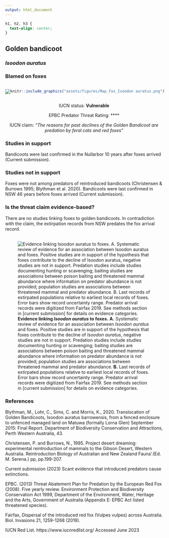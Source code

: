 ```yaml
---
output: html_document
---
```

```css
h1, h2, h3 {
  text-align: center;
}
```

## **Golden bandicoot**
### *Isoodon auratus*
### Blamed on foxes

:::: {style="display: flex;"}

[![](assets/photos/Isoodon auratus.png)](https://www.inaturalist.org/photos/6235137?size=original)

::: {}

:::

::: {}
  ```r
  knitr::include_graphics("assets/figures/Map_Fox_Isoodon auratus.png")
  ```
:::

::::
<center>
IUCN status: **Vulnerable**

EPBC Predator Threat Rating: ****

IUCN claim: *"The reasons for past declines of the Golden Bandicoot are predation by feral cats and red foxes"*

</center>

### Studies in support

Bandicoots were last confirmed in the Nullarbor 10 years after foxes arrived (Current submission).

### Studies not in support

Foxes were not among predators of reintroduced bandicoots (Christensen & Burrows 1995; Blythman et al. 2020). Bandicoots were last confirmed in NSW 46 years before foxes arrived (Current submission).

### Is the threat claim evidence-based?

There are no studies linking foxes to golden bandicoots. In contradiction with the claim, the extirpation records from NSW predates the fox arrival record.
<br>
<br>

![**Evidence linking *Isoodon auratus* to foxes.** **A.** Systematic review of evidence for an association between *Isoodon auratus* and foxes. Positive studies are in support of the hypothesis that foxes contribute to the decline of *Isoodon auratus*, negative studies are not in support. Predation studies include studies documenting hunting or scavenging; baiting studies are associations between poison baiting and threatened mammal abundance where information on predator abundance is not provided; population studies are associations between threatened mammal and predator abundance. **B.** Last records of extirpated populations relative to earliest local records of foxes. Error bars show record uncertainty range. Predator arrival records were digitized from Fairfax 2019. See methods section in [current submission] for details on evidence categories.](assets/figures/Main_Evidence_Fox_Isoodon auratus.png)

### References

Blythman, M., Lohr, C., Sims, C. and Morris, K., 2020. Translocation of Golden Bandicoots, Isoodon auratus barrowensis, from a fenced enclosure to unfenced managed land on Matuwa (formally Lorna Glen) September 2015: Final Report. Department of Biodiversity Conservation and Attractions, Perth Western Australia, 43.

Christensen, P. and Burrows, N., 1995. Project desert dreaming: experimental reintroduction of mammals to the Gibson Desert, Western Australia. Reintroduction Biology of Australian and New Zealand Fauna’.(Ed. M. Serena.) pp, pp.199-207.

Current submission (2023) Scant evidence that introduced predators cause extinctions.

EPBC. (2013) Threat Abatement Plan for Predation by the European Red Fox (2008). Five yearly review. Environment Protection and Biodiversity Conservation Act 1999, Department of the Environment, Water, Heritage and the Arts, Government of Australia (Appendix E: EPBC Act listed threatened species).

Fairfax, Dispersal of the introduced red fox (Vulpes vulpes) across Australia. Biol. Invasions 21, 1259-1268 (2019).

IUCN Red List. https://www.iucnredlist.org/ Accessed June 2023


